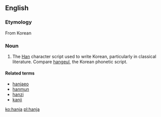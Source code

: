 ==English==
{{wikipedia}}

===Etymology===
From Korean {{ko-inline|한자|hanja|Chinese characters|漢字}}

===Noun===
{{en-noun|hanja}}

# The [[Han]] character script used to write Korean, particularly in classical literature. Compare [[hangeul]], the Korean phonetic script. <!-- note that current academic writing often contains large quantities of hanja, it is hardly out of use! -->

====Related terms====
* [[hanjaeo]]
* [[hanmun]]
* [[hanzi]]
* [[kanji]]

[[ko:hanja]]
[[pl:hanja]]
